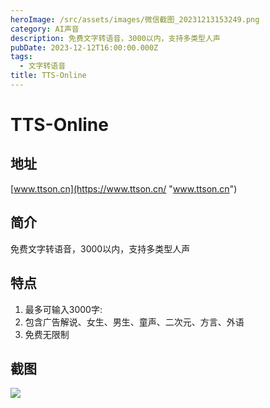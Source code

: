 ```yaml
---
heroImage: /src/assets/images/微信截图_20231213153249.png
category: AI声音
description: 免费文字转语音，3000以内，支持多类型人声
pubDate: 2023-12-12T16:00:00.000Z
tags:
  - 文字转语音
title: TTS-Online
---
```


# TTS-Online

## 地址

[www.ttson.cn](https://www.ttson.cn/ "www.ttson.cn")

## 简介

免费文字转语音，3000以内，支持多类型人声

## 特点

1. 最多可输入3000字:
2. 包含广告解说、女生、男生、童声、二次元、方言、外语
3. 免费无限制

## 截图

![](/src/assets/images/微信截图_20231213153249.png)
